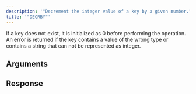```yaml
---
description: '"Decrement the integer value of a key by a given number."'
title: '"DECRBY"'
---
```

If a key does not exist, it is initialized as 0 before performing the operation. An error is returned if the key contains a value of the wrong type or contains a string that can not be represented as integer.
## Arguments
## Response